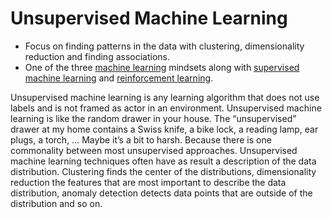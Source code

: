 # Unsupervised Machine Learning {#unsupervised-ml}

* Focus on finding patterns in the data with clustering, dimensionality reduction and finding associations.
* One of the three [machine learning](#machine learning) mindsets along with [supervised machine learning](#supervised-ml) and [reinforcement learning](#reinforcement-learning).



Unsupervised machine learning is any learning algorithm that does not use labels and is not framed as actor in an environment.
Unsupervised machine learning is like the random drawer in your house.
The "unsupervised" drawer at my home contains a Swiss knife, a bike lock, a reading lamp, ear plugs, a torch, ...
Maybe it's a bit to harsh.
Because there is one commonality between most unsupervised approaches.
Unsupervised machine learning techniques often have as result a description of the data distribution.
Clustering finds the center of the distributions, dimensionality reduction the features that are most important to describe the data distribution, anomaly detection detects data points that are outside of the distribution and so on. 

